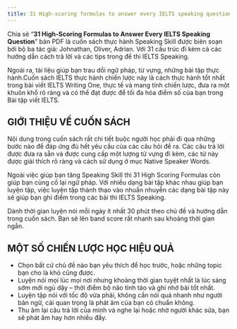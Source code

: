 ---
title: 31 High-scoring formulas to answer every IELTS speaking question
---

Chia sẻ “**31 High-Scoring Formulas to Answer Every IELTS Speaking Question**” bản PDF là cuốn sách thực hành Speaking Skill được biên soạn bởi bộ ba tác giả: Johnathan, Oliver, Adrian. Với 31 cấu trúc đi kèm cả các hướng dẫn cách trả lời và các tips trong đề thi IELTS Speaking.

Ngoài ra, tài liệu giúp bạn trau dồi ngữ pháp, từ vựng, những bài tập thực hành.Cuốn sách IELTS thực hành chiến lược này là cách thực hành tốt nhất trong bài viết IELTS Writing One, thực tế và mang tính chiến lược, đưa ra một khuôn khổ rõ ràng và có thể đạt được để tối đa hóa điểm số của bạn trong Bài tập viết IELTS.

## GIỚI THIỆU VỀ CUỐN SÁCH
Nội dung trong cuốn sách rất chi tiết buộc người học phải đi qua những bước nào để đáp ứng đủ hết yêu cầu của các câu hỏi đề ra. Các câu trả lời được đưa ra sẵn và được cung cấp một lượng từ vựng đi kèm, các từ này được giải thích rõ ràng và cách sử dụng ở mục Native Speaker Words.

Ngoài việc giúp bạn tăng Speaking Skill thì 31 High Scoring Formulas còn giúp bạn củng cố lại ngữ pháp. Với nhiều dạng bài tập khác nhau giúp bạn luyện tập, việc luyện tập thành thạo vào nhuần nhuyễn các dạng bài tập này sẽ giúp bạn ghi điểm trong các bài thi IELTS Speaking.

Dành thời gian luyện nói mỗi ngày ít nhất 30 phút theo chủ đề và hướng dẫn trong cuốn sách. Bạn sẽ lên band score rất nhanh sau khoảng thời gian ngắn.

## MỘT SỐ CHIẾN LƯỢC HỌC HIỆU QUẢ
- Chọn bất cứ chủ đề nào bạn yêu thích để học trước, hoặc những topic bạn cho là khó cũng được.
- Luyện nói mọi lúc mọi nơi nhưng khoảng thời gian tuyệt nhất là lúc sáng sớm mới ngủ dậy – thời điểm bộ não tỉnh táo và ghi nhớ bài tốt nhất.
- Luyện tập nói với tốc độ vừa phải, không cần nói quá nhanh như người bản ngữ, cái quan trọng là phát âm của bạn có chuẩn không.
- Thu âm lại câu trả lời của mình và nghe lại hoặc nhờ người khác sửa, bạn sẽ phát âm hay hơn nhiều đấy.